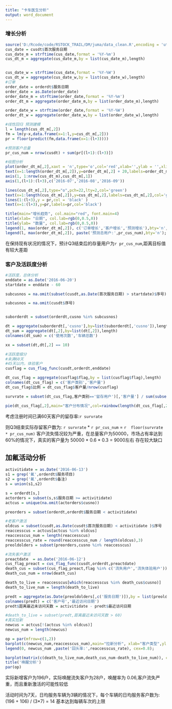 ```yaml
---
title: "卡车医生分析"
output: word_document
---
```



### 增长分析


```r
source('D:/Rcode/code/RSTOCK_TRAIL/DM/juma/data_clean.R',encoding = 'utf8')
cus_date = cusdt$首次服务日期
cus_date_m = strftime(cus_date,format = '%Y-%m')
cus_dt_m = aggregate(cus_date_m,by = list(cus_date_m),length)


cus_date_w = strftime(cus_date,format = '%Y-%W')
cus_dt_w = aggregate(cus_date_w,by = list(cus_date_w),length)
#订单
order_date = orderdt$服务日期
order_date = as.Date(order_date)
order_date_m = strftime(order_date,format = '%Y-%m')
order_dt_m = aggregate(order_date_m,by = list(order_date_m),length)

order_date_w = strftime(order_date,format = '%Y-%W')
order_dt_w = aggregate(order_date_w,by = list(order_date_w),length)

#线性回归 预测建模
l = length(cus_dt_m[,2])
fm = lm(y~x,data.frame(x=1:l,y=cus_dt_m[,2]))
pr = floor(predict(fm,data.frame(x=1:(l+3))))

#预测客户总量
pr_cus_num = nrow(cusdt) + sum(pr[(l+1):(l+3)])
```

```r
#绘图分析
plot(order_dt_m[,2],xaxt = 'n',type='o',col='red',xlab='',ylab = '',xlim = range(1,10))
text(x=1:length(order_dt_m[,2]),y=order_dt_m[,2] + 20,labels=order_dt_m[,2],col = 'red')
axis(1, 1:nrow(cus_dt_m),cus_dt_m[,1])
axis(1,(l+1):(l+3),c('2016-07','2016-08','2016-09'))

lines(cus_dt_m[,2],type="o",pch=22,lty=2,col='green')
text(x=1:length(cus_dt_m[,2]),y=cus_dt_m[,2],labels=cus_dt_m[,2],col='green')
lines(1:(l+3),y = pr,col = 'black' )
text(x=1:(l+3),y=pr,labels=pr,col='black')

title(main="增长趋势", col.main="red", font.main=4)
title(xlab= "日期", col.lab=rgb(0,0.5,0))
title(ylab= "数量", col.lab=rgb(0,0.5,0))
legend(1, max(order_dt_m[,2]), c('订单增长','客户增长','预测增长'),bty='n', cex=0.8, col=c('red','green','black'), pch=c(21,22,22), lty=c(1,2,1));
legend(l, max(order_dt_m[,2]), paste('预测总用户:',pr_cus_num),bty='n');
```
在保持现有状况的情况下，预计Q3结束后的存量用户为`r pr_cus_num`,距离目标值有较大差距

### 客户及活跃度分析

```r
#活跃度，总体分析
enddate = as.Date('2016-06-20')
startdate = enddate - 60

subcusnos = na.omit(subset(cusdt,as.Date(首次服务日期) > startdate)$序号) 

subcusnos = na.omit(cusdt$序号) 


suborderdt = subset(orderdt,cusno %in% subcusnos)

dt = aggregate(suborderdt[,'cusno'],by=list(suborderdt[,'cusno']),length)
dt_sum = aggregate(dt[,2],by=list(dt[,2]),length)
colnames(dt_sum) = c('使用次数','车辆总数')

xx = subset(dt,dt[,2] == 10)

#活跃度细分
#未满60天
#45天以内，体验客户
cusflag = cus_flag_func(cusdt,orderdt,enddate)

dt_cus_flag = aggregate(cusflag$flag,by = list(cusflag$flag),length)
colnames(dt_cus_flag) = c('客户类别','客户量')
dt_cus_flag$比例 = dt_cus_flag$客户量/nrow(cusflag)

survrate = subset(dt_cus_flag,客户类别=='留存用户')[,'客户量'] / sum(subset(dt_cus_flag,客户类别 %in% c('留存用户','危险用户','流失体验用户','流失用户'))[,'客户量']) 

```

```r
pie(dt_cus_flag[,2],main="客户分布情况",col=rainbow(length(dt_cus_flag[,2])),labels=dt_cus_flag[,1])

```

考虑注册时间已满60天客户的留存率:`r survrate` <p>
则Q3结束实际存留客户数为: `r survrate` * `r pr_cus_num` =  `r  floor(survrate * pr_cus_num) `
客户流失情况较为严重，在总量客户为50000，市场占有率达到60%的情况下，真实的客户量为
50000 * 0.6 * 0.3 = 9000左右 存在较大缺口

## 加氟活动分析
```r
activitidate = as.Date('2016-06-13')
s1 = grep('氟',orderdt$服务项目)
s2 = grep('氟',orderdt$备注)
s = union(s1,s2)

s = orderdt[s,]
actorders = subset(s,s$服务日期 >= activitidate)
actcus = unique(na.omit(actorders$cusno))

preorders = subset(orderdt,orderdt$服务日期 < activitidate)

#老客户激活
oldcus = subset(cusdt,as.Date(cusdt$首次服务日期) < activitidate )$序号
reaccesscus = actcus[actcus %in% oldcus]
reaccesscus_num = length(reaccesscus)
reaccesscus_rate = round(reaccesscus_num / length(oldcus),3)
preoldolders = subset(preorders,cusno %in% reaccesscus)

#流失客户激活
preactdate  = as.Date('2016-06-12')
cus_flag_preact = cus_flag_func(cusdt,orderdt,preactdate)
death_cus = subset(cus_flag_preact,flag %in% c('流失用户','流失体验用户'))
death_cus_num = nrow(death_cus)

death_to_live = reaccesscus[which(reaccesscus %in% death_cus$cusno)]
death_to_live_num = length(death_to_live)

predt = aggregate(as.Date(preoldolders[,c('服务日期')]),by = list(preoldolders$cusno),max)
colnames(predt) = c('客户号','最近访问日期')
predt$距离最近未访问天数 = activitidate - predt$最近访问日期

#death_to_live = subset(predt,距离最近未访问天数 > 60)
#真实拉新
newcus = actcus[!(actcus %in% oldcus)]
newcus_num = length(newcus)
```
```r
op = par(mfrow=c(1,2))
barplot(c(newcus_num,reaccesscus_num),main="拉新分析", xlab="客户类型",ylab="数量",names.arg=c(paste('新客户',newcus_num),paste('回头客',reaccesscus_num)),border="blue",col=c('red','yellow'))
legend(0, newcus_num ,paste('回头率:',reaccesscus_rate), cex=0.8);

barplot(matrix(c(death_to_live_num,death_cus_num-death_to_live_num)), col = c("lightblue", "mistyrose") ,legend=c(paste('挽回客户',death_to_live_num),paste('流失客户',death_cus_num)))
title('唤醒分析')
par(op)
```

实际新增客户为196户，实际唤醒流失客户为28户，唤醒率为 0.06,客户流失严重，而且重新激活的可能性较低

活动时间为7天，日均服务车辆为3辆的情况下，每个车辆的日均服务客户数为: (196 + 106) / (3*7) = 14
基本达到每辆车次的上限

